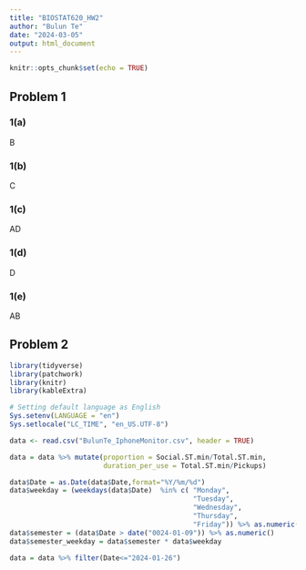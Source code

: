```yaml
---
title: "BIOSTAT620_HW2"
author: "Bulun Te"
date: "2024-03-05"
output: html_document
---
```


```r
knitr::opts_chunk$set(echo = TRUE)
```

## Problem 1

### 1(a)

B

### 1(b)

C

### 1(c)

AD

### 1(d)

D

### 1(e)

AB


## Problem 2


```r
library(tidyverse)
library(patchwork)
library(knitr)
library(kableExtra)

# Setting default language as English
Sys.setenv(LANGUAGE = "en")
Sys.setlocale("LC_TIME", "en_US.UTF-8")

data <- read.csv("BulunTe_IphoneMonitor.csv", header = TRUE)

data = data %>% mutate(proportion = Social.ST.min/Total.ST.min,
                       duration_per_use = Total.ST.min/Pickups)

data$Date = as.Date(data$Date,format="%Y/%m/%d")
data$weekday = (weekdays(data$Date)  %in% c( "Monday", 
                                             "Tuesday", 
                                             "Wednesday", 
                                             "Thursday", 
                                             "Friday")) %>% as.numeric() 
data$semester = (data$Date > date("0024-01-09")) %>% as.numeric()
data$semester_weekday = data$semester * data$weekday

data = data %>% filter(Date<="2024-01-26")

```


```r









```
















